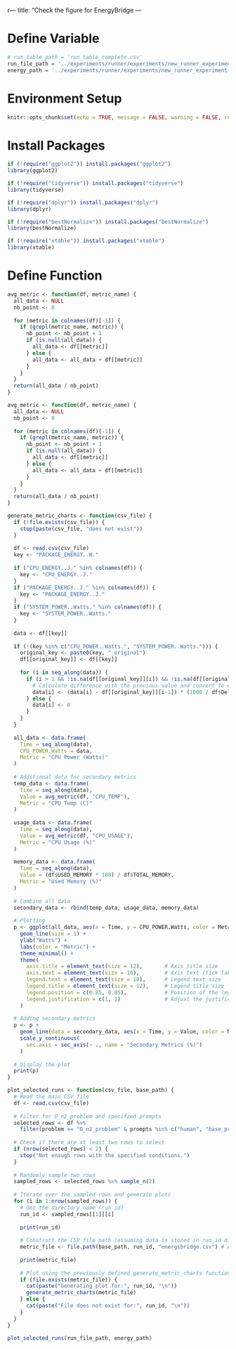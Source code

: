 r--- title: "Check the figure for EnergyBridge ---

# Define Variable
```r
# run_table_path = 'run_table_complete.csv'
run_file_path = '../experiments/runner/experiments/new_runner_experiment/run_table.csv'
energy_path = '../experiments/runner/experiments/new_runner_experiment'
```

# Environment Setup

```r
knitr::opts_chunk$set(echo = TRUE, message = FALSE, warning = FALSE, results = 'hide')
```

# Install Packages

```r
if (!require("ggplot2")) install.packages("ggplot2")
library(ggplot2)

if (!require("tidyverse")) install.packages("tidyverse")
library(tidyverse)

if (!require("dplyr")) install.packages("dplyr")
library(dplyr)

if (!require("bestNormalize")) install.packages("bestNormalize")
library(bestNormalize)

if (!require("xtable")) install.packages("xtable")
library(xtable)
```

# Define Function
```r
avg_metric <- function(df, metric_name) {
  all_data <- NULL
  nb_point <- 0
  
  for (metric in colnames(df)[-1]) {
    if (grepl(metric_name, metric)) {
      nb_point <- nb_point + 1
      if (is.null(all_data)) {
        all_data <- df[[metric]]
      } else {
        all_data <- all_data + df[[metric]]
      }
    }
  }
  return(all_data / nb_point)
}
```

```r
avg_metric <- function(df, metric_name) {
  all_data <- NULL
  nb_point <- 0
  
  for (metric in colnames(df)[-1]) {
    if (grepl(metric_name, metric)) {
      nb_point <- nb_point + 1
      if (is.null(all_data)) {
        all_data <- df[[metric]]
      } else {
        all_data <- all_data + df[[metric]]
      }
    }
  }
  return(all_data / nb_point)
}
```

```r
generate_metric_charts <- function(csv_file) {
  if (!file.exists(csv_file)) {
    stop(paste(csv_file, "does not exist"))
  }
  
  df <- read.csv(csv_file)
  key <- "PACKAGE_ENERGY..W."
  
  if ("CPU_ENERGY..J." %in% colnames(df)) {
    key <- "CPU_ENERGY..J."
  }
  if ("PACKAGE_ENERGY..J." %in% colnames(df)) {
    key <- "PACKAGE_ENERGY..J."
  }
  if ("SYSTEM_POWER..Watts." %in% colnames(df)) {
    key <- "SYSTEM_POWER..Watts."
  }
  
  data <- df[[key]]
  
  if (!(key %in% c("CPU_POWER..Watts.", "SYSTEM_POWER..Watts."))) {
    original_key <- paste0(key, "_original")
    df[[original_key]] <- df[[key]]
    
    for (i in seq_along(data)) {
      if (i > 1 && !is.na(df[[original_key]][i]) && !is.na(df[[original_key]][i-1])) {
        # Calculate difference with the previous value and convert to watts
        data[i] <- (data[i] - df[[original_key]][i-1]) * (1000 / df$Delta[i])
      } else {
        data[i] <- 0
      }
    }
  }
  
  all_data <- data.frame(
    Time = seq_along(data),
    CPU_POWER.Watts = data,
    Metric = "CPU Power (Watts)"
  )
  
  # Additional data for secondary metrics
  temp_data <- data.frame(
    Time = seq_along(data),
    Value = avg_metric(df, "CPU_TEMP"),
    Metric = "CPU Temp (C)"
  )
  
  usage_data <- data.frame(
    Time = seq_along(data),
    Value = avg_metric(df, "CPU_USAGE"),
    Metric = "CPU Usage (%)"
  )
  
  memory_data <- data.frame(
    Time = seq_along(data),
    Value = (df$USED_MEMORY * 100) / df$TOTAL_MEMORY,
    Metric = "Used Memory (%)"
  )
  
  # Combine all data
  secondary_data <- rbind(temp_data, usage_data, memory_data)
  
  # Plotting
  p <- ggplot(all_data, aes(x = Time, y = CPU_POWER.Watts, color = Metric)) +
    geom_line(size = 1) +
    ylab("Watts") +
    labs(color = "Metric") +
    theme_minimal() +
    theme(
      axis.title = element_text(size = 12),       # Axis title size
      axis.text = element_text(size = 10),        # Axis text (tick labels) size
      legend.text = element_text(size = 10),      # Legend text size
      legend.title = element_text(size = 12),     # Legend title size
      legend.position = c(0.85, 0.85),            # Position of the legend (top right corner)
      legend.justification = c(1, 1)              # Adjust the justification to align legend properly
    )
  
  # Adding secondary metrics
  p <- p + 
    geom_line(data = secondary_data, aes(x = Time, y = Value, color = Metric), size = 1) +
    scale_y_continuous(
      sec.axis = sec_axis(~ ., name = "Secondary Metrics (%)")
    )
  
  # Display the plot
  print(p)
}
```

```r
plot_selected_runs <- function(csv_file, base_path) {
  # Read the main CSV file
  df <- read.csv(csv_file)
  
  # Filter for O_n2_problem and specified prompts
  selected_rows <- df %>%
    filter(problem == "O_n2_problem" & prompts %in% c("human", "base_prompt"))
  
  # Check if there are at least two rows to select
  if (nrow(selected_rows) < 2) {
    stop("Not enough rows with the specified conditions.")
  }
  
  # Randomly sample two rows
  sampled_rows <- selected_rows %>% sample_n(2)
  
  # Iterate over the sampled rows and generate plots
  for (i in 1:nrow(sampled_rows)) {
    # Get the directory name (run_id)
    run_id <- sampled_rows[[1]][i]
    
    print(run_id)
    
    # Construct the CSV file path (assuming data is stored in run_id directory)
    metric_file <- file.path(base_path, run_id, "energibridge.csv") # Assuming metrics.csv as the filename
    
    print(metric_file)
    
    # Plot using the previously defined generate_metric_charts function
    if (file.exists(metric_file)) {
      cat(paste("Generating plot for:", run_id, "\n"))
      generate_metric_charts(metric_file)
    } else {
      cat(paste("File does not exist for:", run_id, "\n"))
    }
  }
}
```

```r
plot_selected_runs(run_file_path, energy_path)
```